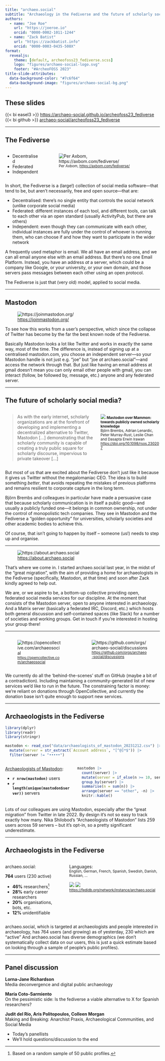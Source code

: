 ```yaml
---
title: "archaeo.social"
subtitle: "Archaeology in the Fediverse and the future of scholarly social media"
authors:
  - name: "Joe Roe"
    url: "https://joeroe.io"
    orcid: "0000-0002-1011-1244"
  - name: "Zack Batist"
    url: "https://zackbatist.info"
    orcid: "0000-0003-0435-508X"
format: 
  revealjs:
    theme: [default, archeofoss23_fediverse.scss]
    logo: "figures/archaeo-social-logo.svg"
    footer: "#ArcheoFOSS 2023"
title-slide-attributes:
  data-background-color: "#7c6f64"
  data-background-image: "figures/archaeo-social-bg.png"
---
```


## These slides

{{< bi easel3 >}} <https://archaeo-social.github.io/archeofoss23_fediverse>  
{{< bi github >}} [archaeo-social/archeofoss23_fediverse](https://github.com/archaeo-social/archeofoss23_fediverse)

---

## The Fediverse

:::: {.columns}

:::{.column}
- Decentralised
- Federated
- Independent
:::

:::{.column}
![<small>Per Axbom, <https://axbom.com/fediverse/></small>](figures/fediverse-branches-axbom-30-CC-BY-SA.png)
:::

::::

:::{.notes}
In short, the Fediverse is a (large!) collection of social media software—that tend to be, but aren't necessarily, free and open source—that are:

- Decentralised: there's no single entity that controls the social network (unlike corporate social media)
- Federated: different instances of each tool, and different tools, can talk to each other via an open standard (usually ActivityPub, but there are others)
- Independent: even though they can communicate with each other, individual instances are fully under the control of whoever is running them, who can choose if and how they want to participate in the wider network

A frequently used metaphor is email. We all have an email address, and we can all email anyone else with an email address. But there's no one Email Platform. Instead, you have an address *at* a server, which could be a company like Google, or your university, or your own domain, and those servers pass messages between each other using an open protocol. 

The Fediverse is just that (very old) model, applied to social media.
:::

---

## Mastodon

![<https://joinmastodon.org/>](figures/archaeo-social-mastodon.png)

:::{.notes}
To see how this works from a user's perspective, which since the collapse of Twitter has become by the far the best known node of the Fediverse.

Basically Mastodon looks a lot like Twitter and works in exactly the same way, most of the time. The difference is, instead of signing up at a centralised mastodon.com, you choose an independent server—so your Mastodon handle is not just e.g. "joe" but "joe *at* archaeo.social"—and access the network through that. But just like having an email address at gmail doesn't mean you can only email other people with gmail, you can interact (follow, be followed by, message, etc.) anyone and any federated server.
:::

---

## The future of scholarly social media?

::::{.columns}

:::{.column width="60%"}
> As with the early internet, scholarly organizations are at the forefront of developing and implementing a decentralized alternative to Twitter, Mastodon [...] demonstrating that the scholarly community is capable of creating a truly public square for scholarly discourse, impervious to private takeover [...]
:::


:::{.column width="40%"}
![](figures/mastodon-over-mammon.jpg)
<small>**Mastodon over Mammon: towards publicly owned scholarly knowledge**  
Björn Brembs, Adrian Lenardic, Peter Murray-Rust, Leslie Chan and Dasapta Erwin Irawan  
<https://doi.org/10.1098/rsos.230207></small>
:::

::::

:::{.notes}
But most of us that are excited about the Fediverse don't just like it because it gives us Twitter without the megalomaniac CEO.
The idea is to build something *better*, that avoids repeating the mistakes of previous platforms and remains resilient to corporate capture in the long term.

Björn Brembs and colleagues in particular have made a persuasive case that because scholarly communication is in itself a public good—and usually a publicly funded one—it belongs in common ownership, not under the control of monopolistic tech companies.
They see in Mastodon and the Fediverse a "golden opportunity" for universities, scholarly societies and other academic bodies to achieve this.

Of course, that isn't going to happen by itself – someone (us!) needs to step up and organise.
:::

---

<!-- ## archaeo.social -->

![<https://about.archaeo.social>](figures/archaeo-social-about.png)

:::{.notes}
That's where we come in.
I started archaeo.social last year, in the midst of the "great migration", with the aim of providing a home for archaeologists in the Fediverse (specifically, Mastodon, at that time) and soon after Zack kindly agreed to help out.

We are, or we aspire to be, a bottom-up collective providing open, federated social media services for our discipline.
At the moment that consists of the Mastodon server, open to anyone interested in archaeology.
And a Matrix server (basically a federated IRC, Discord, etc.) which hosts both general discussion and self-contained spaces (like Slack) for a number of societies and working groups.
Get in touch if you're interested in hosting your group there!
:::

---

<!-- ## archaeo.social -->

::::{.columns}

:::{.column}
![<small><https://opencollective.com/archaeosocial></small>](figures/archaeo-social-opencollective.png)
:::

:::{.column}
![<small><https://github.com/orgs/archaeo-social/discussions></small>](figures/archaeo-social-ideas.png)
:::

::::

:::{.notes}
We currently do all the 'behind-the-scenes' stuff on GitHub (maybe a bit of a contradiction).
Including maintaining a community-generated list of new services we'd like to run in the future.
The constraining factor is money: we're reliant on donations through OpenCollective, and currently the donation base isn't quite enough to support new services.
:::

---

## Archaeologists in the Fediverse

```r
library(dplyr)
library(readr)
library(stringr)

mastodon <- read_csv("data/archaeologists_of_mastodon_20231212.csv") |>
  mutate(server = str_extract(`Account address`, "[^@]*$")) |>
  filter(server != "•••••")
```

::::{.columns}

:::{.column}
[Archaeologists of Mastodon](https://stark1tty.github.io/Mastodon-Archaeology/):  

- **`r nrow(mastodon)`** users
- **`r length(unique(mastodon$server))`** servers
:::

:::{.column}
```r
mastodon |>
  count(server) |>
  mutate(server = if_else(n >= 10, server, "other")) |>
  group_by(server) |>
  summarise(n = sum(n)) |>
  arrange(server == "other", -n) |>
  knitr::kable()
```
:::

::::

:::{.notes}
Lots of our colleagues are using Mastodon, especially after the "great migration" from Twitter in late 2022.
By design it's not so easy to track exactly how many.
Nika Shilobod's "Archaeologists of Mastodon" lists 259 users across 59 servers – but it's opt-in, so a pretty significant underestimate.
:::

---

## Archaeologists in the Fediverse

::::{.columns}

:::{.column}
archaeo.social:

**764** users (230 active)

- **46%** researchers^[Based on a random sample of 50 public profiles.]
- **28%** early career researchers
- **20%** organisations, bots, etc.
- **12%** unidentifiable
:::

:::{.column}
Languages:  
<small>English, German, French, Spanish, Swedish, Danish, Russian, ...</small>

![](figures/fedidb-total-posts-archaeosocial-chart.jpeg)
![](figures/fedidb-user-growth-archaeosocial-chart.jpeg)
<small><https://fedidb.org/network/instance/archaeo.social></small>
:::

::::

:::{.notes}
archaeo.social, which is targeted at archaeologists and people interested in archaeology, has 764 users (and growing) as of yesterday, 230 which are "active"
And archaeo.social has diverse demographics (we don't systematically collect data on our users, this is just a quick estimate based on looking through a sample of people's public profiles).
:::

---

## Panel discussion

**Lorna-Jane Richardson**  
Media deconvergence and digital public archaeology

**María Coto-Sarmiento**  
On the pessimistic side: Is the fediverse a viable alternative to X for Spanish researchers? 

**Judit del Río, Aris Politopoulos, Colleen Morgan**  
Making and Breaking: Anarchist Praxis, Archaeological Communities, and Social Media


:::{.notes}
* Today's panellists
* We'll hold questions/discussion to the end
:::

